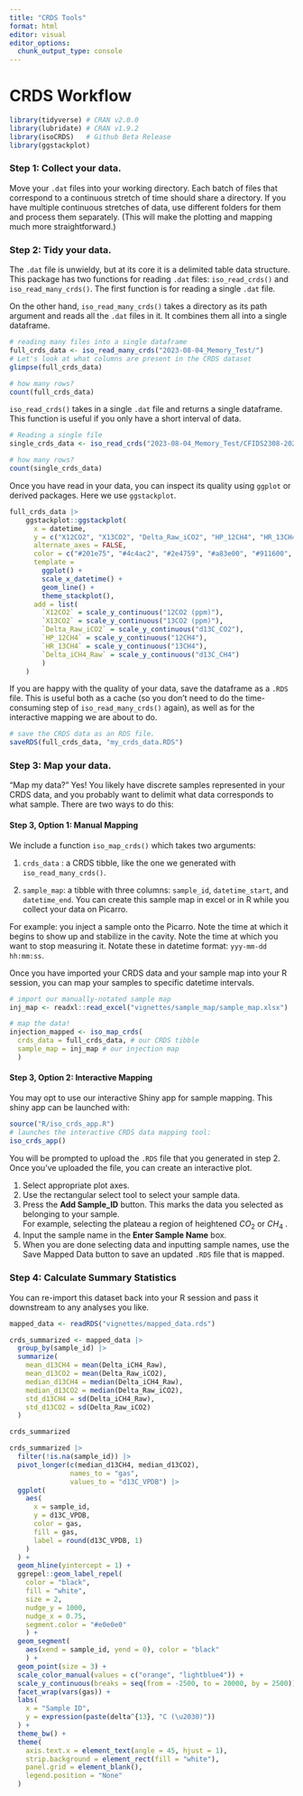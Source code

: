 ```yaml
---
title: "CRDS Tools"
format: html
editor: visual
editor_options: 
  chunk_output_type: console
---
```


# CRDS Workflow

```r
library(tidyverse) # CRAN v2.0.0
library(lubridate) # CRAN v1.9.2
library(isoCRDS)   # Github Beta Release
library(ggstackplot)
```

### Step 1: Collect your data.

Move your `.dat` files into your working directory. Each batch of files that correspond to a continuous stretch of time should share a directory. If you have multiple continuous stretches of data, use different folders for them and process them separately. (This will make the plotting and mapping much more straightforward.)

### Step 2: Tidy your data.

The `.dat` file is unwieldy, but at its core it is a delimited table data structure. This package has two functions for reading `.dat` files: `iso_read_crds()` and `iso_read_many_crds()`. The first function is for reading a single `.dat` file.

On the other hand, `iso_read_many_crds()` takes a directory as its path argument and reads all the `.dat` files in it. It combines them all into a single dataframe.

```r
# reading many files into a single dataframe
full_crds_data <- iso_read_many_crds("2023-08-04_Memory_Test/")
# Let's look at what columns are present in the CRDS dataset
glimpse(full_crds_data)

# how many rows?
count(full_crds_data)
```

`iso_read_crds()` takes in a single `.dat` file and returns a single dataframe. This function is useful if you only have a short interval of data.

```r
# Reading a single file
single_crds_data <- iso_read_crds("2023-08-04_Memory_Test/CFIDS2308-20230804-001241Z-DataLog_User.dat")

# how many rows?
count(single_crds_data)
```

Once you have read in your data, you can inspect its quality using `ggplot` or derived packages. Here we use `ggstackplot`.

```r
full_crds_data |>
    ggstackplot::ggstackplot(
      x = datetime,
      y = c("X12CO2", "X13CO2", "Delta_Raw_iCO2", "HP_12CH4", "HR_13CH4", "Delta_iCH4_Raw"),
      alternate_axes = FALSE,
      color = c("#201e75", "#4c4ac2", "#2e4759", "#a83e00", "#911600", "#592e48"),
      template =
        ggplot() +
        scale_x_datetime() +
        geom_line() +
        theme_stackplot(),
      add = list(
        `X12CO2` = scale_y_continuous("12CO2 (ppm)"),
        `X13CO2` = scale_y_continuous("13CO2 (ppm)"),
        `Delta_Raw_iCO2` = scale_y_continuous("d13C_CO2"),
        `HP_12CH4` = scale_y_continuous("12CH4"),
        `HR_13CH4` = scale_y_continuous("13CH4"),
        `Delta_iCH4_Raw` = scale_y_continuous("d13C_CH4")
        )
    )
```

If you are happy with the quality of your data, save the dataframe as a `.RDS` file. This is useful both as a cache (so you don't need to do the time-consuming step of `iso_read_many_crds()` again), as well as for the interactive mapping we are about to do.

```r
# save the CRDS data as an RDS file.
saveRDS(full_crds_data, "my_crds_data.RDS")
```

### Step 3: Map your data.

"Map my data?" Yes! You likely have discrete samples represented in your CRDS data, and you probably want to delimit what data corresponds to what sample. There are two ways to do this:

#### Step 3, Option 1: Manual Mapping

We include a function `iso_map_crds()` which takes two arguments:

1.  `crds_data` : a CRDS tibble, like the one we generated with `iso_read_many_crds()`.

2.  `sample_map`: a tibble with three columns: `sample_id`, `datetime_start`, and `datetime_end`. You can create this sample map in excel or in R while you collect your data on Picarro.

For example: you inject a sample onto the Picarro. Note the time at which it begins to show up and stabilize in the cavity. Note the time at which you want to stop measuring it. Notate these in datetime format: `yyy-mm-dd hh:mm:ss`.

Once you have imported your CRDS data and your sample map into your R session, you can map your samples to specific datetime intervals.

```r

# import our manually-notated sample map
inj_map <- readxl::read_excel("vignettes/sample_map/sample_map.xlsx")

# map the data!
injection_mapped <- iso_map_crds(
  crds_data = full_crds_data, # our CRDS tibble
  sample_map = inj_map # our injection map
  )

```

#### Step 3, Option 2: Interactive Mapping

You may opt to use our interactive Shiny app for sample mapping. This shiny app can be launched with:

```r
source("R/iso_crds_app.R")
# launches the interactive CRDS data mapping tool:
iso_crds_app()
```

You will be prompted to upload the `.RDS` file that you generated in step 2. Once you've uploaded the file, you can create an interactive plot.

1.  Select appropriate plot axes.
2.  Use the rectangular select tool to select your sample data.
3.  Press the **Add Sample_ID** button. This marks the data you selected as belonging to your sample.\
    For example, selecting the plateau a region of heightened $CO_2$ or $CH_4$ .
4.  Input the sample name in the **Enter Sample Name** box.
5.  When you are done selecting data and inputting sample names, use the Save Mapped Data button to save an updated `.RDS` file that is mapped.

### Step 4: Calculate Summary Statistics

You can re-import this dataset back into your R session and pass it downstream to any analyses you like.

```r

mapped_data <- readRDS("vignettes/mapped_data.rds")

crds_summarized <- mapped_data |> 
  group_by(sample_id) |> 
  summarize(
    mean_d13CH4 = mean(Delta_iCH4_Raw),
    mean_d13CO2 = mean(Delta_Raw_iCO2),
    median_d13CH4 = median(Delta_iCH4_Raw),
    median_d13CO2 = median(Delta_Raw_iCO2),
    std_d13CH4 = sd(Delta_iCH4_Raw),
    std_d13CO2 = sd(Delta_Raw_iCO2)
  )

crds_summarized

crds_summarized |> 
  filter(!is.na(sample_id)) |> 
  pivot_longer(c(median_d13CH4, median_d13CO2),
               names_to = "gas",
               values_to = "d13C_VPDB") |> 
  ggplot(
    aes(
      x = sample_id,
      y = d13C_VPDB,
      color = gas,
      fill = gas,
      label = round(d13C_VPDB, 1)
    )
  ) +
  geom_hline(yintercept = 1) +
  ggrepel::geom_label_repel(
    color = "black", 
    fill = "white", 
    size = 2,
    nudge_y = 1000,
    nudge_x = 0.75,
    segment.color = "#e0e0e0"
    ) +
  geom_segment( 
    aes(xend = sample_id, yend = 0), color = "black"
    ) +
  geom_point(size = 3) +
  scale_color_manual(values = c("orange", "lightblue4")) +
  scale_y_continuous(breaks = seq(from = -2500, to = 20000, by = 2500)) +
  facet_wrap(vars(gas)) +
  labs(
    x = "Sample ID",
    y = expression(paste(delta^{13}, "C (\u2030)"))
  ) +
  theme_bw() +
  theme(
    axis.text.x = element_text(angle = 45, hjust = 1),
    strip.background = element_rect(fill = "white"), 
    panel.grid = element_blank(),
    legend.position = "None"
  )
```
